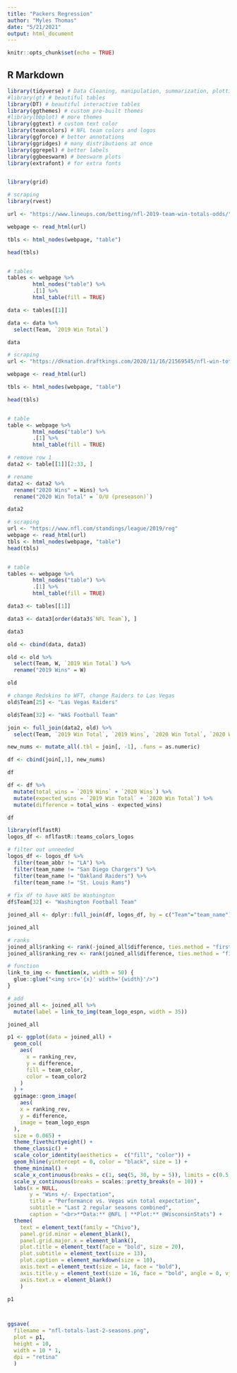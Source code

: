 ---
title: "Packers Regression"
author: "Myles Thomas"
date: "5/21/2021"
output: html_document
---

```{r setup, include=FALSE}
knitr::opts_chunk$set(echo = TRUE)
```

## R Markdown

```{r}
library(tidyverse) # Data Cleaning, manipulation, summarization, plotting
#library(gt) # beautiful tables
library(DT) # beautiful interactive tables
library(ggthemes) # custom pre-built themes
#library(bbplot) # more themes
library(ggtext) # custom text color
library(teamcolors) # NFL team colors and logos
library(ggforce) # better annotations
library(ggridges) # many distributions at once
library(ggrepel) # better labels
library(ggbeeswarm) # beeswarm plots
library(extrafont) # for extra fonts


library(grid)
```



```{r grab 19 vegas total}
# scraping 
library(rvest)

url <- "https://www.lineups.com/betting/nfl-2019-team-win-totals-odds/"

webpage <- read_html(url)

tbls <- html_nodes(webpage, "table")

head(tbls)


# tables
tables <- webpage %>%
        html_nodes("table") %>%
        .[1] %>%
        html_table(fill = TRUE)

data <- tables[[1]]

data <- data %>%
  select(Team, `2019 Win Total`)

data
```





```{r getting 2020 vegas total and actual wins}
# scraping 
url <- "https://dknation.draftkings.com/2020/11/16/21569545/nfl-win-total-over-under-betting-results-2020-updates"

webpage <- read_html(url)

tbls <- html_nodes(webpage, "table")

head(tbls)


# table
table <- webpage %>%
        html_nodes("table") %>%
        .[1] %>%
        html_table(fill = TRUE)

# remove row 1
data2 <- table[[1]][2:33, ]

# rename
data2 <- data2 %>%
  rename("2020 Wins" = Wins) %>%
  rename("2020 Win Total" = `O/U (preseason)`)

data2
```


```{r getting actual wins 19}
# scraping 
url <- "https://www.nfl.com/standings/league/2019/reg"
webpage <- read_html(url)
tbls <- html_nodes(webpage, "table")
head(tbls)


# table
tables <- webpage %>%
        html_nodes("table") %>%
        .[1] %>%
        html_table(fill = TRUE)

data3 <- tables[[1]]

data3 <- data3[order(data3$`NFL Team`), ]

data3
```


```{r combine the dfs with old team names}
old <- cbind(data, data3)

old <- old %>%
  select(Team, W, `2019 Win Total`) %>%
  rename("2019 Wins" = W)

old
```





```{r fix team names for old}
# change Redskins to WFT, change Raiders to Las Vegas
old$Team[25] <- "Las Vegas Raiders"

old$Team[32] <- "WAS Football Team"


```







```{r combine all}
join <- full_join(data2, old) %>%
  select(Team, `2019 Win Total`, `2019 Wins`, `2020 Win Total`, `2020 Wins`)
```

```{r fix chr to numeric}
new_nums <- mutate_all(.tbl = join[, -1], .funs = as.numeric)

df <- cbind(join[,1], new_nums)

df
```


```{r mutate in analysis}
df <- df %>%
  mutate(total_wins = `2019 Wins` + `2020 Wins`) %>%
  mutate(expected_wins = `2019 Win Total` + `2020 Win Total`) %>%
  mutate(difference = total_wins - expected_wins)

df
```



```{r tack on colors and logos}
library(nflfastR)
logos_df <- nflfastR::teams_colors_logos

# filter out unneeded
logos_df <- logos_df %>%
  filter(team_abbr != "LA") %>%
  filter(team_name != "San Diego Chargers") %>%
  filter(team_name != "Oakland Raiders") %>%
  filter(team_name != "St. Louis Rams")
  
# fix df to have WAS be Washington
df$Team[32] <- "Washington Football Team"

joined_all <- dplyr::full_join(df, logos_df, by = c("Team"="team_name"))

joined_all
```


```{r mutate in link to image and rank}
# ranks
joined_all$ranking <- rank(-joined_all$difference, ties.method = "first")
joined_all$ranking_rev <- rank(joined_all$difference, ties.method = "first")

# function
link_to_img <- function(x, width = 50) {
  glue::glue("<img src='{x}' width='{width}'/>")
}

# add
joined_all <- joined_all %>%
  mutate(label = link_to_img(team_logo_espn, width = 35))

joined_all

```






```{r plot it}
p1 <- ggplot(data = joined_all) +
  geom_col(
    aes(
      x = ranking_rev,
      y = difference,
      fill = team_color,
      color = team_color2
    )
  ) +
  ggimage::geom_image(
    aes(
    x = ranking_rev,
    y = difference,
    image = team_logo_espn
  ),
  size = 0.065) +
  theme_fivethirtyeight() +
  theme_classic() +
  scale_color_identity(aesthetics =  c("fill", "color")) +
  geom_hline(yintercept = 0, color = "black", size = 1) +
  theme_minimal() +
  scale_x_continuous(breaks = c(1, seq(5, 30, by = 5)), limits = c(0.5, 34)) + 
  scale_y_continuous(breaks = scales::pretty_breaks(n = 10)) +
  labs(x = NULL,
       y = "Wins +/- Expectation",
       title = "Performance vs. Vegas win total expectation",
       subtitle = "Last 2 regular seasons combined",
       caption = "<br>**Data:** @NFL | **Plot:** @WisconsinStats") +
  theme(
    text = element_text(family = "Chivo"),
    panel.grid.minor = element_blank(),
    panel.grid.major.x = element_blank(),
    plot.title = element_text(face = "bold", size = 20),
    plot.subtitle = element_text(size = 13),
    plot.caption = element_markdown(size = 10),
    axis.text = element_text(size = 14, face = "bold"),
    axis.title.y = element_text(size = 16, face = "bold", angle = 0, vjust = .5), # vjust = location on (0, 1)
    axis.text.x = element_blank()
    )

p1



ggsave(
  filename = "nfl-totals-last-2-seasons.png",
  plot = p1,
  height = 10,
  width = 10 * 1,
  dpi = "retina"
  )
```







